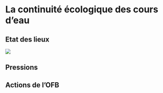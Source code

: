 # La continuité écologique des cours d'eau

## Etat des lieux

![](medias/fig_1.png)

## Pressions

## Actions de l'OFB
